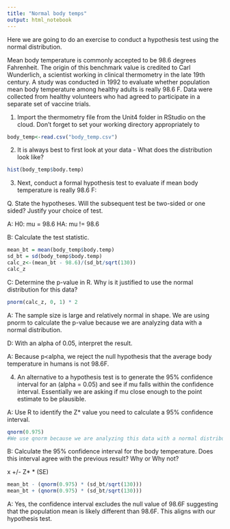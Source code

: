 ```yaml
---
title: "Normal body temps"
output: html_notebook
---
```


Here we are going to do an exercise to conduct a hypothesis test using the normal distribution.

Mean body temperature is commonly accepted to be 98.6 degrees Fahrenheit. The origin of this benchmark value is credited to Carl Wunderlich, a scientist working in clinical thermometry in the late 19th century. A study was conducted in 1992 to evaluate whether population mean body temperature among healthy adults is really 98.6 F. Data were collected from healthy volunteers who had agreed to participate in a separate set of vaccine trials. 

1) Import the thermometry file from the Unit4 folder in RStudio on the cloud.  Don't forget to set your working directory appropriately to 

```r
body_temp<-read.csv("body_temp.csv")
```


2) It is always best to first look at your data - What does the distribution look like? 

```r
hist(body_temp$body.temp)
```


3) Next, conduct a formal hypothesis test to evaluate if mean body temperature is really 98.6 F:

Q. State the hypotheses. Will the subsequent test be two-sided or one sided? Justify your choice of test. 

A:
H0: mu = 98.6
HA: mu != 98.6


B: Calculate the test statistic. 

```r
mean_bt = mean(body_temp$body.temp)
sd_bt = sd(body_temp$body.temp)
calc_z<-(mean_bt - 98.6)/(sd_bt/sqrt(130))
calc_z
```


C: Determine the p-value in R. Why is it justified to use the normal distribution for this data? 

```r
pnorm(calc_z, 0, 1) * 2
```

A: The sample size is large and relatively normal in shape.  We are using pnorm to calculate the p-value because we are analyzing data with a normal distribution.


D: With an alpha of 0.05, interpret the result. 

A: Because p<alpha, we reject the null hypothesis that the average body temperature in humans is not 98.6F.


 

4) An alternative to a hypothesis test is to generate the 95% confidence interval for an (alpha = 0.05) and see if mu falls within the confidence interval. Essentially we are asking if mu close enough to the point estimate to be plausible. 

A: Use R to identify the Z* value you need to calculate a 95% confidence interval.

```r
qnorm(0.975)
#We use qnorm because we are analyzing this data with a normal distribution.
```


B: Calculate the 95% confidence interval for the body temperature. Does this interval agree with the previous result? Why or Why not?

x +/- Z* * (SE)

```r
mean_bt - (qnorm(0.975) * (sd_bt/sqrt(130)))
mean_bt + (qnorm(0.975) * (sd_bt/sqrt(130)))
```

A: Yes, the confidence interval excludes the null value of 98.6F suggesting that the population mean is likely different than 98.6F.  This aligns with our hypothesis test.



